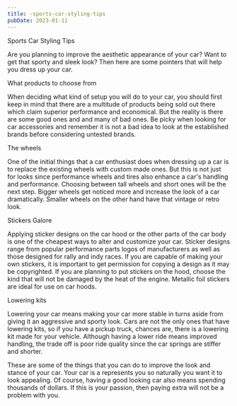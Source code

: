 ```yaml
---
title: -sports-car-styling-tips
pubDate: 2023-01-11
---
```


Sports Car Styling Tips


Are you planning to improve the aesthetic appearance of your car? Want to get that sporty and sleek look? Then here are some pointers that will help you dress up your car.


What products to choose from

When deciding what kind of setup you will do to your car, you should first keep in mind that there are a multitude of products being sold out there which claim superior performance and economical. But the reality is there are some good ones and and many of bad ones. Be picky when looking for car accessories and remember it is not a bad idea to look at the established brands before considering untested brands.

The wheels

One of the initial things that a car enthusiast does when dressing up a car is to replace the existing wheels with custom made ones. But this is not just for looks since performance wheels and tires also enhance a car's handling and performance. Choosing between tall wheels and short ones will be the next step. Bigger wheels get noticed more and increase the look of a car dramatically. Smaller wheels on the other hand have that vintage or retro look.

Stickers Galore

Applying sticker designs on the car hood or the other parts of the car body is one of the cheapest ways to alter and customize your car. Sticker designs range from popular performance parts logos of manufacturers as well as those designed for rally and indy races. If you are capable of making your own stickers, it is important to get permission for copying a design as it may be copyrighted. If you are planning to put stickers on the hood, choose the kind that will not be damaged by the heat of the engine. Metallic foil stickers are ideal for use on car hoods.

Lowering kits

Lowering your car means making your car more stable in turns aside from giving it an aggressive and sporty look. Cars are not the only ones that have lowering kits, so if you have a pickup truck, chances are, there is a lowering kit made for your vehicle. Although having a lower ride means improved handling, the trade off is poor ride quality since the car springs are stiffer and shorter.


These are some of the things that you can do to improve the look and stance of your car. Your car is a represents you so naturally you want it to look appealing. Of course, having a good looking car also means spending thousands of dollars. If this is your passion, then paying extra will not be a problem with you.